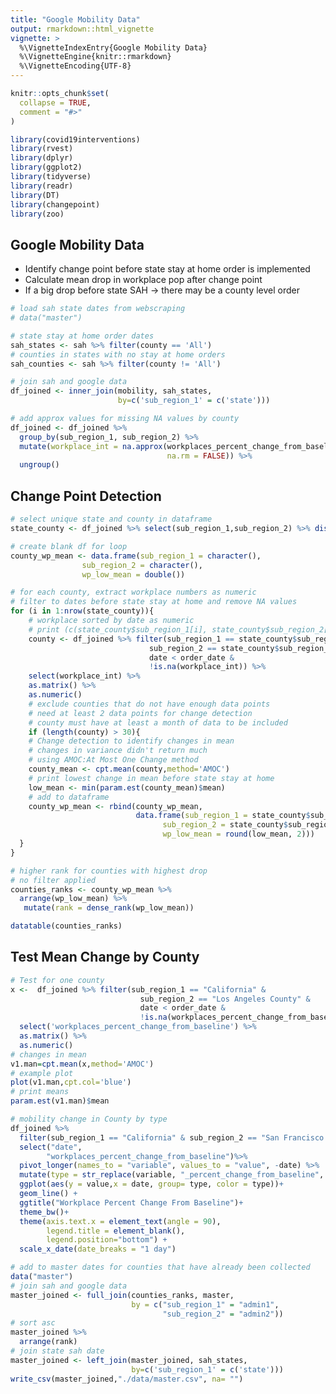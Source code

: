 ```yaml
---
title: "Google Mobility Data"
output: rmarkdown::html_vignette
vignette: >
  %\VignetteIndexEntry{Google Mobility Data}
  %\VignetteEngine{knitr::rmarkdown}
  %\VignetteEncoding{UTF-8}
---
```


```r
knitr::opts_chunk$set(
  collapse = TRUE,
  comment = "#>"
)
```

```r
library(covid19interventions)
library(rvest)
library(dplyr)
library(ggplot2)
library(tidyverse)
library(readr)
library(DT)
library(changepoint)
library(zoo)
```

## Google Mobility Data
- Identify change point before state stay at home order is implemented
- Calculate mean drop in workplace pop after change point
- If a big drop before state SAH -> there may be a county level order
```r
# load sah state dates from webscraping
# data("master")

# state stay at home order dates
sah_states <- sah %>% filter(county == 'All')
# counties in states with no stay at home orders
sah_counties <- sah %>% filter(county != 'All')

# join sah and google data
df_joined <- inner_join(mobility, sah_states, 
                        by=c('sub_region_1' = c('state')))

# add approx values for missing NA values by county
df_joined <- df_joined %>%
  group_by(sub_region_1, sub_region_2) %>%
  mutate(workplace_int = na.approx(workplaces_percent_change_from_baseline,
                                   na.rm = FALSE)) %>% 
  ungroup()
```

## Change Point Detection
```r
# select unique state and county in dataframe
state_county <- df_joined %>% select(sub_region_1,sub_region_2) %>% distinct() 

# create blank df for loop
county_wp_mean <- data.frame(sub_region_1 = character(), 
                sub_region_2 = character(), 
                wp_low_mean = double())

# for each county, extract workplace numbers as numeric
# filter to dates before state stay at home and remove NA values
for (i in 1:nrow(state_county)){
    # workplace sorted by date as numeric
    # print (c(state_county$sub_region_1[i], state_county$sub_region_2[i] ))
    county <- df_joined %>% filter(sub_region_1 == state_county$sub_region_1[i] & 
                               sub_region_2 == state_county$sub_region_2[i] &
                               date < order_date &
                               !is.na(workplace_int)) %>%
    select(workplace_int) %>% 
    as.matrix() %>% 
    as.numeric()
    # exclude counties that do not have enough data points
    # need at least 2 data points for change detection
    # county must have at least a month of data to be included
    if (length(county) > 30){
    # Change detection to identify changes in mean
    # changes in variance didn't return much
    # using AMOC:At Most One Change method
    county_mean <- cpt.mean(county,method='AMOC')
    # print lowest change in mean before state stay at home
    low_mean <- min(param.est(county_mean)$mean)
    # add to dataframe
    county_wp_mean <- rbind(county_wp_mean, 
                            data.frame(sub_region_1 = state_county$sub_region_1[i],
                                  sub_region_2 = state_county$sub_region_2[i],
                                  wp_low_mean = round(low_mean, 2)))
  }
}

# higher rank for counties with highest drop
# no filter applied
counties_ranks <- county_wp_mean %>% 
  arrange(wp_low_mean) %>% 
   mutate(rank = dense_rank(wp_low_mean))
```

```r
datatable(counties_ranks)
```

## Test Mean Change by County
```r
# Test for one county
x <-  df_joined %>% filter(sub_region_1 == "California" & 
                             sub_region_2 == "Los Angeles County" &
                             date < order_date &
                             !is.na(workplaces_percent_change_from_baseline)) %>%
  select('workplaces_percent_change_from_baseline') %>%  
  as.matrix() %>% 
  as.numeric()
# changes in mean
v1.man=cpt.mean(x,method='AMOC')
# example plot
plot(v1.man,cpt.col='blue')
# print means
param.est(v1.man)$mean
```

```r
# mobility change in County by type
df_joined %>% 
  filter(sub_region_1 == "California" & sub_region_2 == "San Francisco County") %>%
  select("date",
        "workplaces_percent_change_from_baseline")%>%
  pivot_longer(names_to = "variable", values_to = "value", -date) %>% 
  mutate(type = str_replace(variable, "_percent_change_from_baseline", ""))%>%
  ggplot(aes(y = value,x = date, group= type, color = type))+
  geom_line() +
  ggtitle("Workplace Percent Change From Baseline")+
  theme_bw()+
  theme(axis.text.x = element_text(angle = 90), 
        legend.title = element_blank(),
        legend.position="bottom") +
  scale_x_date(date_breaks = "1 day")
```

```r
# add to master dates for counties that have already been collected
data("master")
# join sah and google data
master_joined <- full_join(counties_ranks, master, 
                           by = c("sub_region_1" = "admin1", 
                                  "sub_region_2" = "admin2"))
# sort asc
master_joined %>% 
  arrange(rank)
# join state sah date
master_joined <- left_join(master_joined, sah_states, 
                           by=c('sub_region_1' = c('state')))
write_csv(master_joined,"./data/master.csv", na= "")
```
